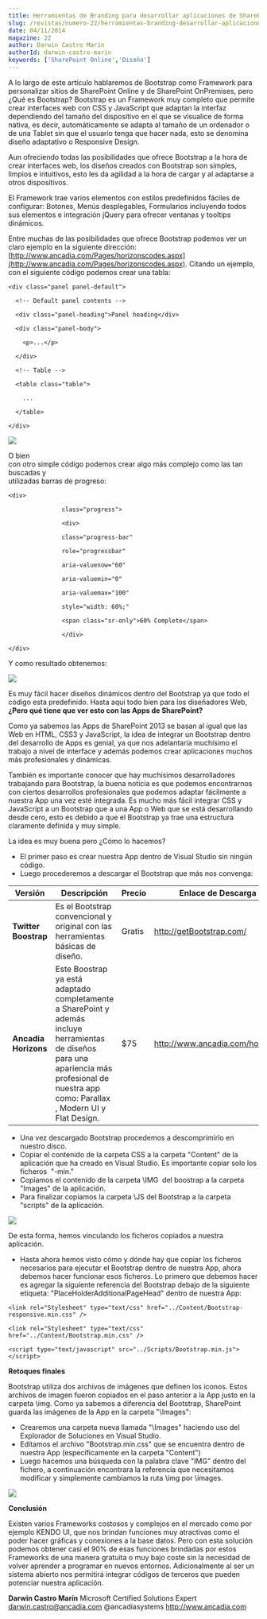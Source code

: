 ```yaml
---
title: Herramientas de Branding para desarrollar aplicaciones de SharePoint elegantes y potentes
slug: /revistas/numero-22/herramientas-branding-desarrollar-aplicaciones-sharepoint-elegantes-potentes
date: 04/11/2014
magazine: 22
author: Darwin Castro Marín
authorId: darwin-castro-marin
keywords: ['SharePoint Online','Diseño']
---
```






​A lo largo de este artículo hablaremos de Bootstrap como Framework para personalizar sitios de SharePoint Online y de SharePoint OnPremises, pero ¿Qué es Bootstrap? Bootstrap es un Framework muy completo que permite crear interfaces web con CSS y JavaScript que adaptan la interfaz dependiendo del tamaño del dispositivo en el que se visualice de forma nativa, es decir, automáticamente se adapta al tamaño de un ordenador o de una Tablet sin que el usuario tenga que hacer nada, esto se denomina diseño adaptativo o Responsive Design.

Aun ofreciendo todas las posibilidades que ofrece Bootstrap a la hora de crear interfaces web, los diseños creados con Bootstrap son simples, limpios e intuitivos, esto les da agilidad a la hora de cargar y al adaptarse a otros dispositivos.

El Framework trae varios elementos con estilos predefinidos fáciles de configurar: Botones, Menús desplegables, Formularios incluyendo todos sus elementos e integración jQuery para ofrecer ventanas y tooltips dinámicos.

Entre muchas de las posibilidades que ofrece Bootstrap podemos ver un claro ejemplo en la siguiente dirección: [http://www.ancadia.com/Pages/horizonscodes.aspx](http://www.ancadia.com/Pages/horizonscodes.aspx). Citando un ejemplo, con el siguiente código podemos crear una tabla:

```
<div class="panel panel-default">
```

```
  <!-- Default panel contents -->
```

```
  <div class="panel-heading">Panel heading</div>
```

```
  <div class="panel-body">
```

```
    <p>...</p>
```

```
  </div>
```

```
  <!-- Table -->
```

```
  <table class="table">
```

```
    ...
```

```
  </table>
```

```
</div>
```

![](../../../images/numero22/herramientas-branding-desarrollar-aplicaciones-sharepoint-elegantes-potentes/image001.png)

O bien<br />con otro simple código podemos crear algo más complejo como las tan buscadas y<br />utilizadas barras de progreso:

```
<div> 
```

```
               class="progress">
```

```
               <div> 
```

```
               class="progress-bar" 
```

```
               role="progressbar" 
```

```
               aria-valuenow="60" 
```

```
               aria-valuemin="0" 
```

```
               aria-valuemax="100" 
```

```
               style="width: 60%;"
```

```
               <span class="sr-only">60% Complete</span>
```

```
               </div>
```

```
</div>
```



Y como resultado obtenemos:

![](../../../images/numero22/herramientas-branding-desarrollar-aplicaciones-sharepoint-elegantes-potentes/image003.png)

Es muy fácil hacer diseños dinámicos dentro del Bootstrap ya que todo el código esta predefinido. Hasta aquí todo bien para los diseñadores Web, **¿Pero qué tiene que ver esto con las Apps de SharePoint?**

Como ya sabemos las Apps de SharePoint 2013 se basan al igual que las Web en HTML, CSS3 y JavaScript, la idea de integrar un Bootstrap dentro del desarrollo de Apps es genial, ya que nos adelantaría muchísimo el trabajo a nivel de interface y además podemos crear aplicaciones muchos más profesionales y dinámicas.

También es importante conocer que hay muchísimos desarrolladores trabajando para Bootstrap, la buena noticia es que podemos encontrarnos con ciertos desarrollos profesionales que podemos adaptar fácilmente a nuestra App una vez esté integrada. Es mucho más fácil integrar CSS y JavaScript a un Bootstrap que a una App o Web que se está desarrollando desde cero, esto es debido a que el Bootstrap ya trae una estructura claramente definida y muy simple.

La idea es muy buena pero ¿Cómo lo hacemos?

- El primer paso es crear nuestra App dentro de Visual Studio sin ningún código.
- Luego procederemos a descargar el Bootstrap que más nos convenga:



| **Versión** | **Descripción** | **Precio** | **Enlace de Descarga** |
| --- | --- | --- | --- |
| **Twitter Boostrap** | Es el Bootstrap convencional y original con las herramientas básicas de diseño. | Gratis | http://getBootstrap.com/ |
| **Ancadia Horizons** | Este Boostrap ya está adaptado completamente a SharePoint y además incluye herramientas de diseños para una apariencia más profesional de nuestra app como: Parallax , Modern UI y Flat Design. | $75 | http://www.ancadia.com/horizons |




- Una vez descargado Bootstrap procedemos a descomprimirlo en nuestro disco.
- Copiar el contenido de la carpeta CSS a la carpeta "Content" de la aplicación que ha creado en Visual Studio. Es importante copiar solo los ficheros  "-min."
- Copiamos el contenido de la carpeta \IMG  del boostrap a la carpeta "Images" de la aplicación.
- Para finalizar copiamos la carpeta \JS del Bootstrap a la carpeta "scripts" de la aplicación.


![](../../../images/numero22/herramientas-branding-desarrollar-aplicaciones-sharepoint-elegantes-potentes/image005.png)

De esta forma, hemos vinculando los ficheros copiados a nuestra aplicación.

- Hasta ahora hemos visto cómo y dónde hay que copiar los ficheros necesarios para ejecutar el Bootstrap dentro de nuestra App, ahora debemos hacer funcionar esos ficheros. Lo primero que debemos hacer es agregar la siguiente referencia del Bootstrap debajo de la siguiente etiqueta: "PlaceHolderAdditionalPageHead" dentro de nuestra App:


```
<link rel="Stylesheet" type="text/css" href="../Content/Bootstrap-responsive.min.css" />
```

```
<link rel="Stylesheet" type="text/css" href="../Content/Bootstrap.min.css" />
```

```
<script type="text/javascript" src="../Scripts/Bootstrap.min.js"></script>
```

**Retoques finales**

Bootstrap utiliza dos archivos de imágenes que definen los iconos. Estos archivos de imagen fueron copiados en el paso anterior a la App justo en la carpeta \img. Como ya sabemos a diferencia del Bootstrap, SharePoint guarda las imágenes de la App en la carpeta "\Images":

- Crearemos una carpeta nueva llamada "\Images" haciendo uso del Explorador de Soluciones en Visual Studio.
- Editamos el archivo "Bootstrap.min.css" que se encuentra dentro de nuestra App (específicamente en la carpeta "Content")
- Luego hacemos una búsqueda con la palabra clave "IMG" dentro del fichero, a continuación encontrara la referencia que necesitamos modificar y simplemente cambiamos la ruta \img por \images.


![](../../../images/numero22/herramientas-branding-desarrollar-aplicaciones-sharepoint-elegantes-potentes/image007.png)

**Conclusión**

Existen varios Frameworks costosos y complejos en el mercado como por ejemplo KENDO UI, que nos brindan funciones muy atractivas como el poder hacer gráficas y conexiones a la base datos. Pero con esta solución podemos obtener casi el 90% de esas funciones brindadas por estos Frameworks de una manera gratuita o muy bajo coste sin la necesidad de volver aprender a programar en nuevos entornos. Adicionalmente al ser un sistema abierto nos permitirá integrar códigos de terceros que pueden potenciar nuestra aplicación.



**Darwin Castro Marín**
 Microsoft Certified Solutions Expert 
[darwin.castro@ancadia.com](mailto:darwin.castro@ancadia.com)
 @ancadiasystems
 http://www.ancadia.com

 
 
